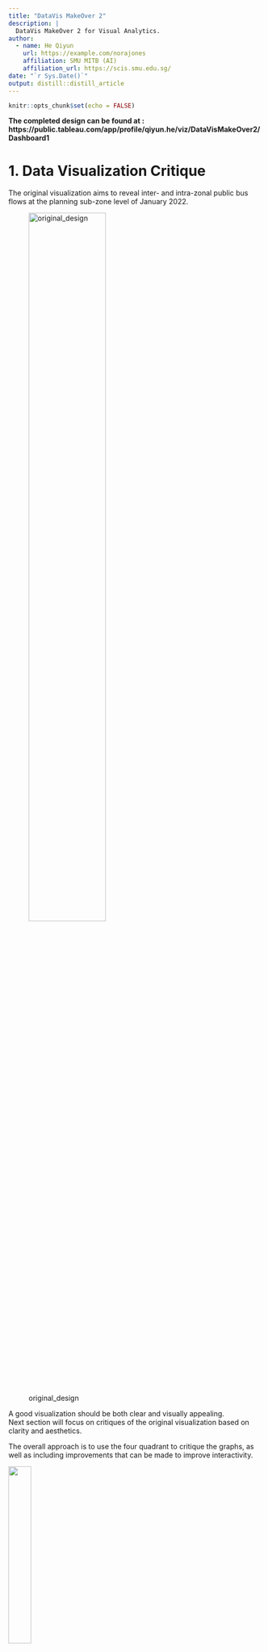 ```yaml
---
title: "DataVis MakeOver 2"
description: |
  DataVis MakeOver 2 for Visual Analytics.
author:
  - name: He Qiyun 
    url: https://example.com/norajones
    affiliation: SMU MITB (AI)
    affiliation_url: https://scis.smu.edu.sg/
date: "`r Sys.Date()`"
output: distill::distill_article
---
```


```r
knitr::opts_chunk$set(echo = FALSE)
```

**The completed design can be found at : https://public.tableau.com/app/profile/qiyun.he/viz/DataVisMakeOver2/Dashboard1**

# 1. Data Visualization Critique

The original visualization aims to reveal inter- and intra-zonal public bus flows 
at the planning sub-zone level of January 2022.

![original_design](original_design.png){width=60%}

A good visualization should be both clear and visually appealing.           
Next section will focus on critiques of the original  visualization based on clarity and aesthetics. 

The overall approach is to use the four quadrant to critique the graphs, as well as 
including improvements that can be made to improve interactivity.

![](38.png){width=30%}

## 1.1. Critiques: Clarity       

**(a) Dashboard has no title**

Without a proper title, user may find it confusing about what the dashboard is showing.
As the dashboard is showing inter- and intra-zonal public flows at the planing sub-zone level of January 2022, it would be useful to add this information in the title.

**(b) Improper labeling of x-axis for bar charts:**

For 'WEEKENDS/HOLIDAY' label, only 'WEEKENDS' is shown. This makes the label not clear to the user
that the day type is 'WEEKENDS/HOLIDAY' instead.
This can be adjusted by rotating the label to vertical orientation or add the day type 
information in subtitle so that it is clear.

**(b) Adjacency matrix showing too many values:**

The two adjacency matrix are showing too many values. As the space on a dashboard
is limited, the adjacency matrix cannot occupy too much space, making it 
confusing for user to make sense of the matrix.
It would be clearer if can reduce the values shown on the matrix so that user can 
make sense of the matrix. For example, for a selected 'Origin Sz', it would be helpful 
to show trip amount just for this Subzone and corresponding destination Subzones as 
user can then analysis which destination Subzone attracted more trips from the selected
origin Subzone.

**(d) Different y axis values making it hard to make comparisons**

As the y-axis values for bar charts are different, if user want to compare across
bar charts, it will be confusing to them.
This can be solved by adding a reference line to each bar chart showing the average trip amount.

## 1.2. Critiques: Aesthetics

**(a) Color too dull for adjacency matrix**

The grey color for both adjacency matrix is too dull and not visually appealing.
Using different colors for each will be better.

**(b) Single color for all bar charts **

Only blue color is used for all bar charts, different colors can be used to 
better help user to differentiate weekdays and weekends/holiday.

**(c) Subtitle does not stand out**

Subtitles are not in bold, it will be better to format it as bold.

## 1.3. Critiques: Interactivity

**(a) Not enough view manipulation for bar charts**

The bar charts will change according to the 'Origin Sz' and 'Destination Sz' chosen.
However, just showing the bars does not help user to identify points of interest.
For example, use may want to look at the hours with more number of trips.
Hence, it would be useful if user can select to check the top N hours with most number 
of trips.

**(b) User input only affect of bar charts**

When selecting 'Origin Sz' or 'Destination Sz', corresponding bar charts changed, 
but the adjacency matrix does not seem to change. 
Hence, it would be helpful to include other filters for adjacency matrix for user to interact
with the display.

**(c) Tooltip for adjacency matrix not clear** 

When hovering over the adjacency matrix, the tooltip shows values for 
'Origin Sz', 'Destination Sz' and '% of Total Total Trips along Table (Across)'.
However, the name for the last value is too long and can be confusion to the user.
It would be better to just change it to 'Total Trips Percent'.

Also, apart from percentage value, adding more information such as 
absolute value of bus trips can be helpful as it helps user to understand
the magnitude of number of trips in which percentage is calculated upon.

**(d) Single value list not convenient for user**

As there are more than a hundred Subzones, it is inconvenient for use to acroll 
down the single value list and find the Subzone they want to inspect.
Change the Single value list such that a Subzone be be found by typing its
name will be more convenient for user.

# 2. Sketch of Proposed Design

Below shows a sketch of the proposed design. 

![](sketch.jpg){width=50%}

+ There are two sections for the dashboard.

+ The first section is on the left side, including 4 bar charts and filters for user input.
  + User can type their choice of subzone under 'Origin Sz' and 'Destination Sz', which the 
    changes will be reflected in the top two bar charts for 'Origin Sz'm, and bottom two
    bar charts for 'Destination Sz'.
  + User can also input the Top N Hours they want to inspect for Weekdays or Weekends/Holiday.
    + The bar charts corresponding to the time in hour will be highlighted.
  + Reference lines containing average value are added for each bar charts for easier comparison.

+ The second section is on the right side, including two adjacency matrix and filters for user input.
  + Similar to the first section, user can type their choice of subzones under 'Origin Sz' and 'Destination Sz'.
  + The top adjacency matrix will show the trip amount from the 'Origin Sz' selected to all the associated
    destinations.
    The bottom adjacency matrix will show the trip amount to the 'Destination Sz' selected from all the associated
    origin subzones.
      + The difference in trip amount will be highlighted by difference in color.
      + User can hover over the matrix to check for trip amount and percent of trip amount for each 
        destination/origin.
    
  + Under Day Type, user can select whether to include weekday or weekends/holiday data or all data.

+ Title is the title of the dashboard, which will present a short description of 
  the overall information displayed.


## 3 Create graphs

This section will shows the detail process of creating the graphs.

## 3.1: Data used

Drag the data 'origin_destination_bus__SZ_202201.csv' to Tableau.
The data contains information about trip amount, day type, origin subzone and destination subzone etc.

## 3.1 Create the graphs

This section will describe the steps for creating the graphs.
In total, there are four bar charts, two adjacency matrix and one dashboard that need to be created.

### 3.2.1. Create the first graph

+ **Step 1**: Create a new sheet and name it as 'bar_ori_1'.

+ **Step 2**: Create new dimensions and measures according day type.
  + To create a calculated field, click: 
    **Analysis->Create Calculated Field**.
  + Create 4 calculated fields with name and formula as shown      below:
    
    ![](1.png){width=30%}
    ![](2.png){width=30%}
    ![](3.png){width=30%}
    ![](4.png){width=30%}
    
  + Right click on 'Time Per Hour' and select **Convert to Dimension'**, 
    do the same change to 'time_per_hour_weekdays' and 'time_per_hour_weekends'.
  + Drag 'time_per_hour_weekdays' to Columns and 'total_trips_weekdays' to Rows.
    
+ **Step 3**: Create 'Weekdays Top N Hours' parameter
  + Drag 'time_per_hour_weekdays' to **Filters**.
  + Under General, deselect 'Null'.
  
    ![](5.png){width=30%}
  + Under Top, click on the box highlighted in red as shown below and select
    'Create New Parameter':
    
    ![](7.png){width=30%}
    
  + In the pop up box, make the below changes:
      + Set 'Name' as 'Weekdays Top N Hours'
      + Change 'Data Type' to 'Integer'
      + Set 'Current Value' to 3
      + Set 'Allowable values' as 'Range'
      + Set 'Minimum' to 1, 'Maximum to' 23 and 'Step Size' to 1.
      + Click OK
  
        ![](6.png){width=30%}
  
  + After creating the parameter, select 'None' under 'Top'.
  + Right click the 'Weekdays Top N Hours' parameter and select 'Show Parameter'.
  
+ **Step 4**: Create set 'time_per_hour_weekdays_set' 
  + Right click on 'time_per_hour_weekdays' and select 
    **Create -> Set**.
  + Under 'Top', make the below change:
  
    ![](8.png){width=30%}
    + Drag the newly created set to 'Color'.
    
+ **Step 5**: Create 'Origin Sz' filter.
  + Drag 'Origin Sz' to 'Filters', select all except 'null'.
  + Click OK
  
  ![](9.png){width=30%}
  + Right click on the 'Origin Sz' filter and select 'Show Filter'.
  + Change the filter show on the right side to 'Single Value (list)'.
  + Right click on the filter again and select 'Add to Context'.
 
+ **Step 6**: First Graph created
  + Set view to 'Entire View'
  
    ![](10.png){width=20%}
  + Below shows the first graph created:
  
    ![](21.png){width=30%}


### 3.2.2. Create the second graph

+ **Step 1** Create a new sheet and name it as 'bar_ori_2'.
   + Drag 'time_per_hour_weekends' to Columns and 'total_trips_weekends' to Rows.

+ **Step 2**: Create 'Weekends/Holiday Top N Hours' parameter
  + The process is the same as described in Step 3 of section 3.2.1.
  + Drag 'time_per_hour_weekends' to **Filters**.
  + Under General, deselect 'Null'.  
  + Under Top, select 'total_trips_weekends' and 
    click on the box highlighted in red as shown below and select
    'Create New Parameter':
  
    ![](22.png){width=30%}
 
  + In the pop up box, make the below changes:
      + Set 'Name' as 'Weekends/Holiday Top N Hours'
      + Change 'Data Type' to 'Integer'
      + Set 'Current Value' to 3
      + Set 'Allowable values' as 'Range'
      + Set 'Minimum' to 1, 'Maximum to' 23 and 'Step Size' to 1.
      + Click OK
  
      ![](23.png){width=30%}
  
  + After creating the parameter, select 'None' under 'Top'.
  + Right click the 'Weekends/Holiday Top N Hours' parameter and select 'Show Parameter'.
  
+ **Step 3**: Create set 'time_per_hour_weekends_set' 
  + Right click on 'time_per_hour_weekends' and select 
    **Create -> Set**.
  + Under 'Top', make the below change:
  
    ![](24.png){width=30%}
    + Drag the newly created set to 'Color'.
    
+ **Step 4**: Create 'Origin Sz' filter.
  + The processes are the same as Step 3 in section 3.2.1.
 
+ **Step 5**: Second Graph created
  + Below shows the second graph created:
  
    ![](25.png){width=30%}

### 3.2.3. Create the third graph

+ **Step 1**: Create the third graph
  + Right click on the first graph's name and select 'Duplicate'.
  + Rename the new graph as 'bar_dest_1'.

+ **Step 2**: Change the Subzone filter
  + Remove 'Origin Sz' from 'Filters'.
  + Drag 'Destination Sz' to 'Filters'.
  + Following the same steps of creating filter as described in Step 3 of section 3.2.1.
  
+ **Step 3**: Third graph created
  + Below shows the third graph created:
  
    ![](26.png){width=30%}

### 3.2.4. Create the fourth graph

+ **Step 1**: Create the third graph
  + Right click on the second graph's name and select 'Duplicate'.
  + Rename the new graph as 'bar_dest_2'.

+ **Step 2**: Change the Subzone filter
  + Remove 'Origin Sz' from 'Filters'.
  + Drag 'Destination Sz' to 'Filters'.
  + Following the same steps of creating filter as described in Step 3 of section 3.2.1.
  
+ **Step 3**: Fourth graph created
  + Below shows the fourth graph created:
  
    ![](27.png){width=30%}

### 3.2.5. Create the fifth graph

+ **Step 1**: Create a new sheet named 'matrix_dest'.

+ **Step 2**: Create parameter 'Destination Sz'
  + Move 'Destination Sz' to Columns.
  + Right click on any white space under Parameter and select  
    'Create Parameter'.
  + Set 'Name' as 'Destination Sz'
  + Set 'Data Type' as 'String'
  + Select 'List' for 'Allowable Values'.
  + Click on 'Add Values from' and select 'Destination Sz'.
  + Click OK and a new parameter named 'Destination Sz' is now 
    created.
  + Right click on the parameter and select 'Show Parameter' to view it.

  ![](11.png){width=50%}
+ **Step 3**: Create calculated field
  + Right click on any white space under Tables and select 'Create Calculated field'.
  + Enter the name and formula of the calculated field as below:

  ![](12.png){width=50%}

  + Drag the calculated field to Rows.
  + Drag the calculated field to filter and deselect 'Null'. 
  + Click OK.

  ![](13.png){width=30%}
+ **Step 4**: Create filter for day type
  + Dragging 'Day Type' to Filters.
  + Select all and click OK.
  + Right click on the 'Day Type' filter and select 'Show Filter'.
  
  ![](15.png){width=30%}

+ **Step 5**: Fifth graph created
  + Drag 'Total Trips' to color.
  + Right click on any rows below 'Filter Origin SZ by Destination SZ' 
    and deselect 'Show Header'.
  + Set view to 'Entire View', the graph is now created.
  
   ![](28.png){width=50%}

### 3.2.6. Create the sixth graph:

+ **Step 1**: Create a new sheet and name it as 'matrix_ori'.

+ **Step 2**: Create a new parameter named 'origin Sz' 
  + Drag 'Origin Sz' to Rows.
  + Create a new parameter named 'origin Sz' by following the same step 
    of creating parameter 'Destination Sz' in Step 2 of section 3.2.5. 
    + The difference is select 'Origin Sz' for 'Add values from'.
  
+ **Step 3**: Create a new calculated field named 'Filter Destination SZ by Origin Sz' 
  + Right click on any white space under Tables and select 'Create Calculated field'.
  + Enter the name and formula of the calculated field as below:

  ![](16.png){width=50%}

  + Drag the calculated field to Columns.
  + Drag the calculated field to filter and deselect 'Null'. 
  + Click OK.
  
+ **Step 4**: Create filter for day type
  + Dragging 'Day Type' to Filters.
  + Select all and click OK.
  + Right click on the 'Day Type' filter and select 'Show Filter'.
  
+ **Step 6**: Sixth graph created
  + Drag 'Total Trips' to color.
  + Right click on any columns below 'Filter Destination SZ by Origin Sz' 
    and deselect 'Show Header'.
  + Set view to 'Entire View', the graph is now created.
  
   ![](29.png){width=50%}
 
 
### 3.2.7. Create the final dashboard:

+ **Step 1**: Create the dashboard

  + Position the graphs as shown below:
    + Change the width to 1250, and height to 600 to fit all graphs in one page.
    + As the labeling and filters are not clear to users, changes are needed.
    
    ![](30.png){width=50%}

+ **Step 2**: 

  + For all graphs: adjust header and axis label of graphs
    + Right click on the header, in the pop up box, made the changes as shown 
      in the below graph:
      + Parameter can be inserted by clicking on 'Insert' and select the 
        parameter to insert.
        
       ![](31.png){width=30%}
  
       + Update the headers of the 6 graphs with respective title.
  
  + For the first 4 bar charts:
    + Change color of 'In' bars to Pink for 'bar_ori_2' and 'bar_dest_2'.
    + Change color of 'In' bars to Orange for 'bar_ori_2' and 'bar_dest_2'.
    + Right click on the left x axis and select 'Edit Axis'.
     + Change axis name to 'Trip Amount (Weekdays)' or 'Trip Amount (Weekends/Holiday)'.
  
    + Right click on the top y axis and select 'Hide Field Labels for Columns'.
    + Right click on 'Tooltip':
      + deselect first two lines
      + change 'time_per_hour_weekdays' to 'Time in Hour'.
      + change 'total_trips_weekdays' to 'Total Trips'.
    
       ![](34.png){width=30%} 
  
  + For graph 'matrix_ori':
    + Right click on left x axis and select 'Rotate Label'.
    + Right click on 'Origin Sz' and select 'Hide Field Labels for Rows'.
    + Click 'Tooltip' and change 'Filter Destination SZ by Origin Sz' to
      'Destination Sz'.
    + Change 'Color' to Green.
   
  + For graph 'matrix_dest': 
    + Right click on 'Destination Sz' and select 'Hide Field Labels for Columns'.
    + Click 'Tooltip' and change 'Filter Origin SZ by Destination SZ' to 'Origin Sz'.

  
+ **Step 3**: Synchronize filters

  + Right Click 'Origin Sz' filter in sheet 'bar_ori_1' and click 
    'Apply to Worksheets'->'Selected Worksheets'.
    + Check 'bar_ori_2'.
  
    ![](32.png){width=50%}
  + Right Click 'Destination Sz' filter in sheet 'bar_dest_1' and click 
    'Apply to Worksheets'->'Selected Worksheets'.
    + Check 'bar_dest_2'.
  
  + Right Click 'Day Type' filter in sheet 'matrix_dest' and click 
    'Apply to Worksheets'->'Selected Worksheets'.
    + Check 'matrix_ori'.

+ **Step 4**: Adjust filters and legends

  + Change the type of filters and parameters so that user can type the subzone name to select.
    + Change 'Origin Sz' and 'Destination Sz' filter for the four bar chart to 
      'Single Value (dropdown)'.
    + Change the Parameter 'Origin Sz' and 'Destination Sz' for the two adjacency matrix
      to 'Type In'.

  + Only retain the following filters and legends: 
    + Total Trips legend for both matrix graphs.
    + 'Origin Sz' and 'Destination Sz' for bar charts and adjacency matrix.
    + Parameter 'Weekdays Top N Hours' and 'Weekends/holiday Top N Hours'
      for the two adjacency matrix.
    + 'Day Type' filter for the two adjacency matrix.
    
  + For 'Day Type' filer, select 'Edit Title' and add 
    '(Only applies to adjacency matrix)' so that user understand the change will only 
    affect adjacency matrix, increase height to 200 to show all the options.
    
  + Add in percentage value for adjacency matrix
    + As only absolute values are shown, it would be useful to add in % of total trips 
      for easier comparison.
    + On the 'matrix_dest' sheet, drag 'Total Trips' to 'Tooltip'.
    + Right click on 'Total Trips' and select 'Add Table Calculation'.
    + Set the table calculation as shown below:
    
       ![](36.png){width=20%}
    
    + Click on 'Tooltip' and add percentage of total trips as shown below:
    
      ![](37.png){width=20%}
    + Apply the same changes to 'matrix_ori', select 'Table(across)' instead.
    
  + The final dashboard is created after arranging the filters and legends
    as shown below:
     
    ![](35.png){width=70%}

# 4. Main Observations

Using the subzone 'CHANGI WEST' as an example input, we can observe the following:

![](35.png){width=50%}

**1. Different average trip amount between different day types** 

From the graph, it can be observed that the trip amount for trips generated from
or attracted to a particular subzone such as 'CHANGI WEST' is different between 
weekdays and weekends/holiday as shown by the different average trip amount on the reference line.

The trips generated from or attracted to 'CHANGI WEST' during weekends/holiday is generally less than
that of weekdays. This makes sense as weekdays have longer duration.

**2. Similar time in hour having top N amount of trips** 

Although the average difference between different day types are different, but the trend
of trip amount over time in hours are similar for the same origins subzone or
destination subzone. 
This means the top N hours arranged according to number of trip are also similar 
for both day types. This is observed in the particular example of 'CHANGI WEST' 
whereby the top 5 hours for both day types are similar.
   
**3. A subzone can generates or attracts most of its trips from a few other subzones**    

Arranging the adjacency matrix by clicking on the button circled in red below, we can 
check the associated location with most number of trips.

 ![](40.png){width=30%}
 
This is supported by the particular example of 'CHANGI WEST', it has the 49.48% of trips to 'TAMPINES EAST',and 60.02% of trips from 'TAMPINES EAST'. Although it has trips linking to many other subzones, but other subzones account for only around 10% or less than 10% of the trips.

# 5. References

Link for creating parameters : (https://www.tableau.com/learn/tutorials/on-demand/parameters?_ga=2.201039597.2110822164.1648026853-1224120818.1642181744)

Link for showing legend on dashboards:
(https://kb.tableau.com/articles/howto/showing-legends-on-dashboards)

Calculate Percentages in Tableau:
(https://help.tableau.com/current/pro/desktop/en-us/calculations_percentages_options.htm)

Parameters in Tableau:
(https://interworks.com/blog/rcurtis/2016/06/02/tableau-deep-dive-parameters-filtering-across-data-sources/)